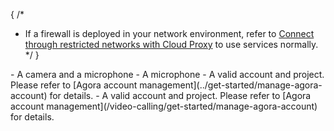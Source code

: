 
<Windows />
<Android />
<Ios />
<MacOS />
<Web />
<ReactNative />
<ReactJS />
<Electron />
<Flutter />
<Unity />
<Unreal />

{ /* 
- If a firewall is deployed in your network environment, refer to [Connect through restricted networks with Cloud Proxy](../get-started/manage-agora-account) to use <Vg k="COMPANY" /> services normally.
*/ }
<ProductWrapper product="video-calling, interactive-live-streaming, broadcast-streaming">
- A camera and a microphone
</ProductWrapper>
<ProductWrapper product="voice-calling">
- A microphone
</ProductWrapper>
<ProductWrapper product="video-calling, interactive-live-streaming, broadcast-streaming, voice-calling">
- A valid <Vg k="COMPANY" /> account and project. Please refer to [Agora account management](../get-started/manage-agora-account) for details.
</ProductWrapper>
<ProductWrapper notAllowed="video-calling, interactive-live-streaming, broadcast-streaming, voice-calling">
- A valid <Vg k="COMPANY" /> account and project. Please refer to [Agora account management](/video-calling/get-started/manage-agora-account) for details.
</ProductWrapper>